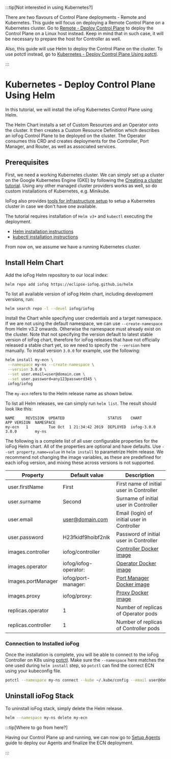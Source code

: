 
:::tip[Not interested in using Kubernetes?]
  <p>There are two flavours of Control Plane deployments - Remote and Kubernetes. This guide will focus on deploying a Remote Control Plane on a Kubernetes cluster. Go to <a href="../platform-deployment/remote-control-plane">Remote - Deploy Control Plane</a> to deploy the Control Plane on a Linux host instead. Keep in mind that in such case, it will be necessary to prepare the host for Controller as well.</p>
  <p>Also, this guide will use Helm to deploy the Control Plane on the cluster. To use potctl instead, go to <a href="../pltform-deployment/kubernetes-potctl"> Kubernetes - Deploy Control Plane Using potctl</a>.</p>
:::

# Kubernetes - Deploy Control Plane Using Helm

In this tutorial, we will install the ioFog Kubernetes Control Plane using Helm.

The Helm Chart installs a set of Custom Resources and an Operator onto the cluster. It then creates a Custom Resource Definition which describes an ioFog Control Plane to be deployed on the cluster. The Operator consumes this CRD and creates deployments for the Controller, Port Manager, and Router, as well as associated services.

## Prerequisites

First, we need a working Kubernetes cluster. We can simply set up a cluster on the Google Kubernetes Engine (GKE) by following the [Creating a cluster tutorial](https://cloud.google.com/kubernetes-engine/docs/how-to/creating-a-cluster). Using any other managed cluster providers works as well, so do custom installations of Kubernetes, e.g. Minikube.

IoFog also provides [tools for infrastructure setup](https://github.com/eclipse-iofog/platform) to setup a Kubernetes cluster in case we don't have one available.

The tutorial requires installation of `Helm v3+` and `kubectl` executing the deployment.

- [Helm installation instructions](https://helm.sh/docs/using_helm/#installing-helm)
- [kubectl installation instructions](https://kubernetes.io/docs/tasks/tools/install-kubectl/)

From now on, we assume we have a running Kubernetes cluster.

## Install Helm Chart

Add the ioFog Helm repository to our local index:

```plain
helm repo add iofog https://eclipse-iofog.github.io/helm
```

To list all available version of ioFog Helm chart, including development versions, run:

```bash
helm search repo -l --devel iofog/iofog
```

Install the Chart while specifying user credentials and a target namespace. If we are not using the default namespace, we can use `--create-namespace` from Helm v3.2 onwards. Otherwise the namespace must already exist on the cluster. Note that not specifying the version default to latest stable version of ioFog chart, therefore for ioFog releases that have not officially released a stable chart yet, so we need to specify the `--version` here manually. To install version `3.0.0` for example, use the following:

```bash
helm install my-ecn \
 --namespace my-ns --create-namespace \
 --version 3.0.0 \
 --set user.email=user@domain.com \
 --set user.password=any123password345 \
 iofog/iofog
```

The `my-ecn` refers to the Helm release name as shown below.

To list all Helm releases, we can simply run `helm list`. The result should look like this:

```plain
NAME     REVISION  UPDATED                   STATUS    CHART             APP VERSION  NAMESPACE
my-ecn   1         Tue Oct  1 21:34:42 2019  DEPLOYED  iofog-3.0.0       3.0.0        my-ns
```

The following is a complete list of all user configurable properties for the ioFog Helm chart. All of the properties are optional and have defaults. Use `--set property.name=value` in `helm install` to parametrize Helm release. We recommend not changing the image variables, as these are predefined for each ioFog version, and mixing these across versions is not supported.

| Property            | Default value                  | Description                                                                   |
| ------------------- | ------------------------------ | ----------------------------------------------------------------------------- |
| user.firstName      | First                          | First name of initial user in Controller                                      |
| user.surname        | Second                         | Surname of initial user in Controller                                         |
| user.email          | user@domain.com                | Email (login) of initial user in Controller                                   |
| user.password       | H23fkidf9hoibf2nlk             | Password of initial user in Controller                                        |
| images.controller   | iofog/controller               | [Controller Docker image](https://hub.docker.com/r/iofog/controller/tags)     |
| images.operator     | iofog/iofog-operator:          | [Operator Docker image](https://hub.docker.com/r/iofog/iofog-operator/tags)   |
| images.portManager  | iofog/port-manager:            | [Port Manager Docker image](https://hub.docker.com/r/iofog/port-manager/tags) |
| images.proxy        | iofog/proxy:                   | [Proxy Docker image](https://hub.docker.com/r/iofog/proxy/tags)               |
| replicas.operator   | 1                              | Number of replicas of Operator pods                                           |
| replicas.controller | 1                              | Number of replicas of Controller pods                                         |

### Connection to Installed ioFog

Once the installation is complete, you will be able to connect to the ioFog Controller on K8s using [potctl](../potctl/introduction). Make sure the `--namespace` here matches the one used during `helm install` step, so `potctl` can find the correct ECN using your kubeconfig file.

```bash
potctl --namespace my-ns connect --kube ~/.kube/config --email user@domain.com --pass H23fkidf9hoibf2nlk
```

## Uninstall ioFog Stack

To uninstall ioFog stack, simply delete the Helm release.

```bash
helm --namespace my-ns delete my-ecn
```


:::tip[Where to go from here?]
  <p>Having our Control Plane up and running, we can now go to <a href="../platform-deployment/setup-your-agents">Setup Agents</a> guide to deploy our Agents and finalize the ECN deployment.</p>
:::


<EditPageAdmonition />
